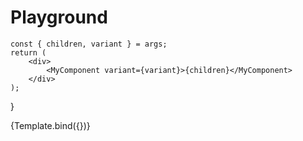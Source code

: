
<Meta
    title="Components/MyComponent/Playground"
    component={MyComponent}
    argTypes={{}}
/>

# Playground

    const { children, variant } = args;
    return (
        <div>
            <MyComponent variant={variant}>{children}</MyComponent>
        </div>
    );
}

<Canvas>
    <Story
        name="Playground"
        args={{
            children: 'Some text',
            variant: MyComponent.variant.PRIMARY,
        }}
    >
        {Template.bind({})}
    </Story>
</Canvas>
